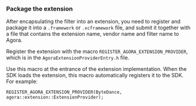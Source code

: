 
<PlatformWrapper platform="ios">

<Source />

### Package the extension

After encapsulating the filter into an extension, you need to register and package it into a `.framework` or `.xcframework` file, and submit it together with a file that contains the extension name, vendor name and filter name to Agora.


Register the extension with the macro `REGISTER_AGORA_EXTENSION_PROVIDER`, which is in the `AgoraExtensionProviderEntry.h` file.

Use this macro at the entrance of the extension implementation. When the SDK loads the extension, this macro automatically registers it to the SDK. For example:

```objc
REGISTER_AGORA_EXTENSION_PROVIDER(ByteDance, agora::extension::ExtensionProvider);
```

</PlatformWrapper>
